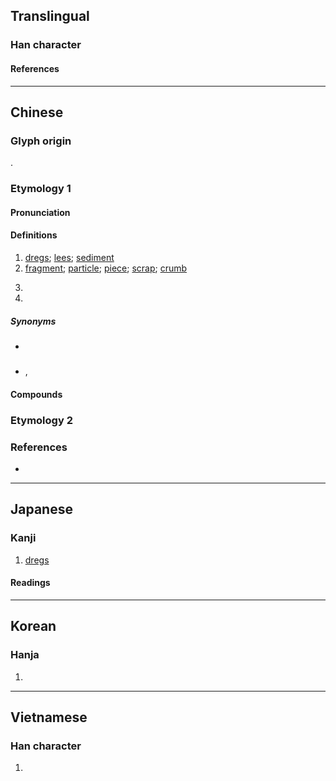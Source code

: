 {{character info}}
==Translingual==

===Han character===
{{Han char|rn=85|rad=水|as=09|sn=12|four=34116|canj=EDAM|ids=⿰氵查,⿰氵査}}

====References====
{{Han ref|kx=0634.030|dkj=17767|dj=1041.010|hdz=31670.050|uh=6E23}}

----

==Chinese==
{{zh-forms}}

===Glyph origin===
{{Han etym}}
{{Han compound|水|alt1=氵|查|ls=psc|c1=s|c2=p}}.

===Etymology 1===

====Pronunciation====
{{zh-pron
|m=zhā,er=y
|m-s=za1
|c=zaa1
|c-t=
|g=
|h=pfs=châ
|j=
|mb=
|md=că
|mn=xm,qz,jj,tw:che/zz:chee/ml,jj:cha
|mn_note=che/chee - vernacular; cha - literary
|mn-t=za1
|w=
|x=
|mc=y
|oc=y
|ma=
|cat=n
}}

====Definitions====
{{zh-hanzi}}

# [[dregs]]; [[lees]]; [[sediment]]
# [[fragment]]; [[particle]]; [[piece]]; [[scrap]]; [[crumb]]
#: {{zh-x|蝕 到 連 渣 都 冇||C}}
# {{zh-alt-form|*喳}}
# {{surname|zh}}

=====Synonyms=====
* {{sense|dregs}} {{zh-l|渣滓}}
* {{sense|fragment}} {{zh-l|碎末}}, {{zh-l|碎屑}}

====Compounds====
{{zh-der|渣滓|滤渣|廢渣|藥渣|爐渣|渣男|渣女|奶渣|渣子|酒渣鼻|酒渣|豆腐渣工程|土得掉渣|學渣|殘渣|礦渣|渣打銀行|豆渣|煤渣|熔渣|麵包渣|殘渣餘孽|豆渣腦筋|人渣|石渣|嘎渣兒|嘎嘎渣渣|油渣子|渣兒|油渣|疙渣兒|沉渣|蔗渣|麻渣|蠟渣|鍋渣|火山渣}}

===Etymology 2===
{{zh-see|鮓|v}}

===References===
* {{R:yue:Hanzi}}

{{zh-cat|Intermediate}}

----

==Japanese==

===Kanji===
{{ja-kanji|grade=|rs=水09}}

# [[dregs]]

====Readings====
{{ja-readings
|goon=しゃ
|kanon=さ
|kun=おり, かす
}}

----

==Korean==

===Hanja===
{{ko-hanja|사}}

# {{rfdef|ko|sort=水09}}

----

==Vietnamese==

===Han character===
{{vi-readings|rs=水09|reading=tra}}

# {{rfdef|vi|sort=水09}}

{{cln|vi|Han tu}}